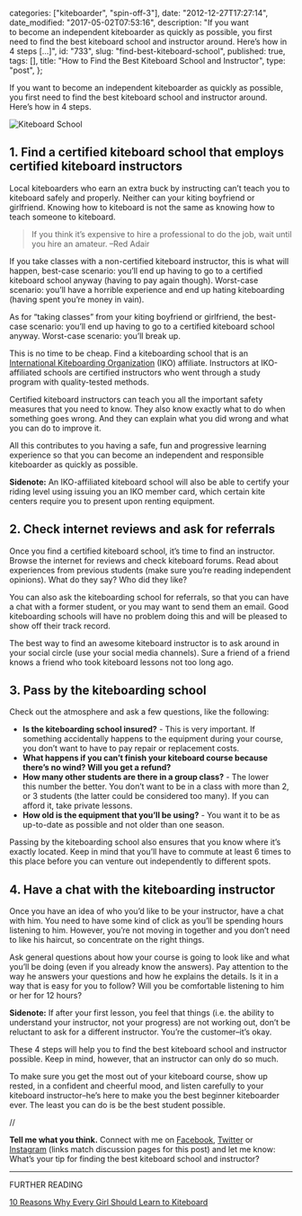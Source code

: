 
  categories: ["kiteboarder", "spin-off-3"],
  date: "2012-12-27T17:27:14",
  date_modified: "2017-05-02T07:53:16",
  description:
    "If you want to become an independent kiteboarder as quickly as possible, you first need to find the best kiteboard school and instructor around. Here’s how in 4 steps […]",
  id: "733",
  slug: "find-best-kiteboard-school",
  published: true,
  tags: [],
  title: "How to Find the Best Kiteboard School and Instructor",
  type: "post",
};


If you want to become an independent kiteboarder as quickly as possible, you first need to find the best kiteboard school and instructor around. Here’s how in 4 steps.

![Kiteboard School](/pages/tsop/posts/find-best-kiteboard-school/kiteboard-school-beach.jpg)

## 1. Find a certified kiteboard school that employs certified kiteboard instructors

Local kiteboarders who earn an extra buck by instructing can’t teach you to kiteboard safely and properly. Neither can your kiting boyfriend or girlfriend. Knowing how to kiteboard is not the same as knowing how to teach someone to kiteboard.

> If you think it’s expensive to hire a professional to do the job, wait until you hire an amateur. –Red Adair

If you take classes with a non-certified kiteboard instructor, this is what will happen, best-case scenario: you’ll end up having to go to a certified kiteboard school anyway (having to pay again though). Worst-case scenario: you’ll have a horrible experience and end up hating kiteboarding (having spent you’re money in vain).

As for “taking classes” from your kiting boyfriend or girlfriend, the best-case scenario: you’ll end up having to go to a certified kiteboard school anyway. Worst-case scenario: you’ll break up.

This is no time to be cheap. Find a kiteboarding school that is an [International Kiteboarding Organization](http://www.ikointl.com/) (IKO) affiliate. Instructors at IKO-affiliated schools are certified instructors who went through a study program with quality-tested methods.

Certified kiteboard instructors can teach you all the important safety measures that you need to know. They also know exactly what to do when something goes wrong. And they can explain what you did wrong and what you can do to improve it.

All this contributes to you having a safe, fun and progressive learning experience so that you can become an independent and responsible kiteboarder as quickly as possible.

**Sidenote:** An IKO-affiliated kiteboard school will also be able to certify your riding level using issuing you an IKO member card, which certain kite centers require you to present upon renting equipment.

## 2. Check internet reviews and ask for referrals

Once you find a certified kiteboard school, it’s time to find an instructor. Browse the internet for reviews and check kiteboard forums. Read about experiences from previous students (make sure you’re reading independent opinions). What do they say? Who did they like?

You can also ask the kiteboarding school for referrals, so that you can have a chat with a former student, or you may want to send them an email. Good kiteboarding schools will have no problem doing this and will be pleased to show off their track record.

The best way to find an awesome kiteboard instructor is to ask around in your social circle (use your social media channels). Sure a friend of a friend knows a friend who took kiteboard lessons not too long ago.

## 3. Pass by the kiteboarding school

Check out the atmosphere and ask a few questions, like the following:

- **Is the kiteboarding school insured?** - This is very important. If something accidentally happens to the equipment during your course, you don’t want to have to pay repair or replacement costs.
- **What happens if you can’t finish your kiteboard course because there’s no wind? Will you get a refund?**
- **How many other students are there in a group class?** - The lower this number the better. You don’t want to be in a class with more than 2, or 3 students (the latter could be considered too many). If you can afford it, take private lessons.
- **How old is the equipment that you’ll be using?** - You want it to be as up-to-date as possible and not older than one season.

Passing by the kiteboarding school also ensures that you know where it’s exactly located. Keep in mind that you’ll have to commute at least 6 times to this place before you can venture out independently to different spots.

## 4. Have a chat with the kiteboarding instructor

Once you have an idea of who you’d like to be your instructor, have a chat with him. You need to have some kind of click as you’ll be spending hours listening to him. However, you’re not moving in together and you don’t need to like his haircut, so concentrate on the right things.

Ask general questions about how your course is going to look like and what you’ll be doing (even if you already know the answers). Pay attention to the way he answers your questions and how he explains the details. Is it in a way that is easy for you to follow? Will you be comfortable listening to him or her for 12 hours?

**Sidenote:** If after your first lesson, you feel that things (i.e. the ability to understand your instructor, not your progress) are not working out, don’t be reluctant to ask for a different instructor. You’re the customer–it’s okay.

These 4 steps will help you to find the best kiteboard school and instructor possible. Keep in mind, however, that an instructor can only do so much.

To make sure you get the most out of your kiteboard course, show up rested, in a confident and cheerful mood, and listen carefully to your kiteboard instructor–he’s here to make you the best beginner kiteboarder ever. The least you can do is be the best student possible.

//

**Tell me what you think.** Connect with me on [Facebook](https://www.facebook.com/thespinoffproject/photos/pb.443190319046192.-2207520000.1412420250./814826495215904/?type=3&theater), [Twitter](https://twitter.com/mirhamasala/status/512561743076556800) or [Instagram](http://instagram.com/p/tunBS_EyBM/) (links match discussion pages for this post) and let me know: What’s your tip for finding the best kiteboard school and instructor?

---

FURTHER READING

[10 Reasons Why Every Girl Should Learn to Kiteboard](/tsop/posts/10-reasons-why-every-girl-should-learn-to-kiteboard/)
